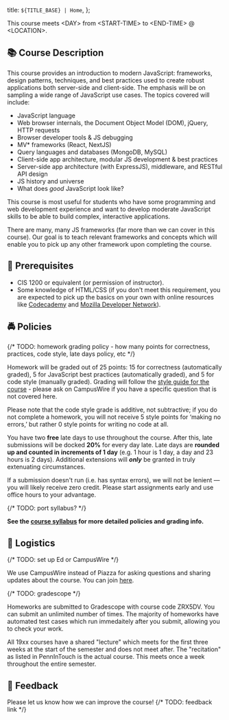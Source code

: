 
  title: `${TITLE_BASE} | Home`,
};

<Alert>This course meets \<DAY\> from \<START-TIME\> to \<END-TIME\> @ \<LOCATION\>.</Alert>

## 📚 Course Description

This course provides an introduction to modern JavaScript: frameworks, design patterns, techniques, and best practices used to create robust applications both server-side and client-side. The emphasis will be on sampling a wide range of JavaScript use cases. The topics covered will include:

- JavaScript language
- Web browser internals, the Document Object Model (DOM), jQuery, HTTP requests
- Browser developer tools & JS debugging
- MV\* frameworks (React, NextJS)
- Query languages and databases (MongoDB, MySQL)
- Client-side app architecture, modular JS development & best practices
- Server-side app architecture (with ExpressJS), middleware, and RESTful API design
- JS history and universe
- What does _good_ JavaScript look like?

This course is most useful for students who have some programming and web development experience and want to develop moderate JavaScript skills to be able to build complex, interactive applications.

There are many, many JS frameworks (far more than we can cover in this course). Our goal is to teach relevant frameworks and concepts which will enable you to pick up any other framework upon completing the course.

## 🫵 Prerequisites

- CIS 1200 or equivalent (or permission of instructor).
- Some knowledge of HTML/CSS (if you don't meet this requirement, you are expected to pick up the basics on your own with online resources like [Codecademy](http://codecademy.com/) and [Mozilla Developer Network](https://developer.mozilla.org/en-US/)).

## 🚔 Policies

{/* TODO: homework grading policy - how many points for correctness, practices, code style, late days policy, etc */}

Homework will be graded out of 25 points: 15 for correctness (automatically graded), 5 for JavaScript best practices (automatically graded), and 5 for code style (manually graded). Grading will follow the [style guide for the course](/style) - please ask on CampusWire if you have a specific question that is not covered here.

Please note that the code style grade is additive, not subtractive; if you do not complete a homework, you will not receive 5 style points for ‘making no errors,’ but rather 0 style points for writing no code at all.

You have two **free** late days to use throughout the course. After this, late submissions will be docked **20%** for every day late. Late days are **rounded up and counted in increments of 1 day** (e.g. 1 hour is 1 day, a day and 23 hours is 2 days). Additional extensions will _**only**_ be granted in truly extenuating circumstances.

If a submission doesn't run (i.e. has syntax errors), we will not be lenient — you will likely receive zero credit. Please start assignments early and use office hours to your advantage.

{/* TODO: port syllabus? */}

**See the [course syllabus](/syllabus) for more detailed policies and grading info.**

## 📝 Logistics

{/* TODO: set up Ed or CampusWire */}

We use CampusWire instead of Piazza for asking questions and sharing updates about the course. You can join [here](https://campuswire.com/c/GBED6F3F7/feed).

{/* TODO: gradescope */}

Homeworks are submitted to Gradescope with course code ZRX5DV. You can submit an unlimited number of times. The majority of homeworks have automated test cases which run immedaitely after you submit, allowing you to check your work.

All 19xx courses have a shared "lecture" which meets for the first three weeks at the start of the semester and does not meet after. The "recitation" as listed in PennInTouch is the actual course. This meets once a week throughout the entire semester.

## 📢 Feedback

Please let us know how we can improve the course!
{/* TODO: feedback link */}
